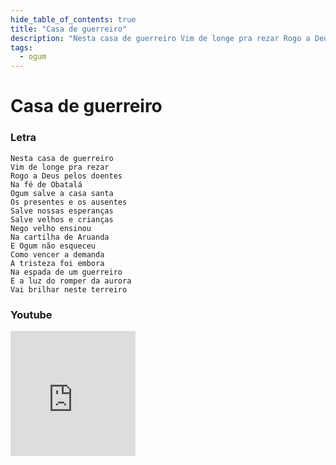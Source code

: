 ```yaml
---
hide_table_of_contents: true
title: "Casa de guerreiro"
description: "Nesta casa de guerreiro Vim de longe pra rezar Rogo a Deus pelos doentes Na fé de Obatalá Ogum salve a casa santa Os presentes e os ausentes Salve nossas esperanças Salve velhos e crianças Nego velho ensinou Na cartilha de Aruanda E Ogum não esqueceu Como vencer a demanda A tristeza foi embora Na espada de um guerreiro E a luz do romper da aurora Vai brilhar neste terreiro"
tags:
  - ogum
---
```


# Casa de guerreiro

### Letra

```text
Nesta casa de guerreiro
Vim de longe pra rezar
Rogo a Deus pelos doentes
Na fé de Obatalá
Ogum salve a casa santa
Os presentes e os ausentes
Salve nossas esperanças
Salve velhos e crianças
Nego velho ensinou
Na cartilha de Aruanda
E Ogum não esqueceu
Como vencer a demanda
A tristeza foi embora
Na espada de um guerreiro
E a luz do romper da aurora
Vai brilhar neste terreiro
```

### Youtube

<iframe
  width="200"
  height="200"
  src="https://www.youtube.com/embed/IDwkabSFOH0"
  title="YouTube video player"
  frameborder="0"
  allow="accelerometer; autoplay; clipboard-write; encrypted-media; gyroscope; picture-in-picture; web-share"
  referrerpolicy="strict-origin-when-cross-origin"
  allowfullscreen
></iframe>